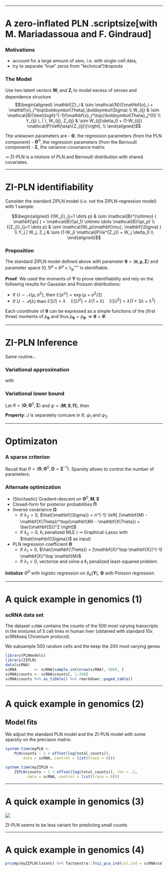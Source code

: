 
---

# A zero-inflated PLN .scriptsize[with M. Mariadassoua and F. Gindraud]

### Motivations 

- account for a large amount of zero, i.e. with single-cell data,
- try to separate "true" zeros from "technical"/dropouts

### The Model

Use two latent vectors $\mathbf{W}_i$ and $\mathbf{Z}_i$ to model excess of zeroes and dependence structure 
$$\begin{aligned}
   \mathbf{Z}_i & \sim \mathcal{N}({\mathbf{o}_i + \mathbf{x}_i^\top\boldsymbol\Theta},\boldsymbol\Sigma) \\
    W_{ij} & \sim \mathcal{B}(\text{logit}^{-1}(\mathbf{x}_i^\top{\boldsymbol\Theta}_j^0)) \\
    Y_{ij} \, | \, W_{ij}, Z_{ij} & \sim W_{ij}\delta_0 + (1-W_{ij}) \mathcal{P}\left(\exp\{Z_{ij}\}\right), \\
\end{aligned}$$
  
The unkwown parameters are 
- $\boldsymbol\Theta$, the regression parameters (from the PLN component)
- $\boldsymbol\Theta^0$, the regression parameters (from the Bernoulli component)
- $\boldsymbol\Sigma$, the variance-covariance matrix

$\rightsquigarrow$ ZI-PLN is a mixture of PLN and Bernoulli distribution with shared covariates.

---

# ZI-PLN identifiability

Consider the standard ZIPLN model (*i.e.* not the ZIPLN-regression model) with 1 sample: 

$$\begin{aligned}
  {(W_j)}_{j=1 \dots p} & \sim \mathcal{B}^{\otimes} ( \mathbf{\pi} ) = \mathcal{B}(\pi_1) \otimes \dots \mathcal{B}(\pi_p) \\
  {(Z_j)}_{j=1 \dots p} & \sim \mathcal{N}_p(\mathbf{\mu}, \mathbf{\Sigma} ) \\
  Y_j | W_j, Z_j & \sim (1-W_j) \mathcal{P}(e^{Z_j}) + W_j \delta_0 \\
\end{aligned}$$

### Proposition

The standard ZIPLN model defined above with parameter $\mathbf{\theta} = (\mathbf{\pi}, \mathbf{\mu}, \mathbf{\Sigma})$ and parameter space $(0,1)^{p} \times \mathbb{R}^p \times \mathbb{S}_p^{++}$ is identifiable. 

**Proof**. We used the moments of $\mathbf{Y}$ to prove identifiability and rely on the following results for Gaussian and Poisson distributions:

  - If $U \sim \mathcal{N}(\mu, \sigma^2)$, then $\mathbb{E}[e^U] = \exp(\mu + \sigma^2/2)$
  - If $U \sim \mathcal{P}(\lambda)$ then $\mathbb{E}[U] = \lambda \quad  \mathbb{E}[U^2] = \lambda (1 + \lambda) \quad \mathbb{E}[U^2] = \lambda (1 + 3\lambda + \lambda^2)$

Each coordinate of $\mathbf{\theta}$ can be expressed as a simple functions of the (first three) moments of $p_{\mathbf{\theta}}$ and thus $p_{\mathbf{\theta}} = p_{\mathbf{\theta}'} \Rightarrow \mathbf{\theta} = \mathbf{\theta}'$. 

---

# ZI-PLN Inference

Same routine...

### Variational approximation

\begin{equation*}
p(\mathbf{Z}_i, \mathbf{W}_i  \mathbf{Y}_i) \approx q_{\psi}(\mathbf{Z}_i, \mathbf{W}_i) \approx q_{\psi_1}(\mathbf{Z}_i) q_{\psi_2}(\mathbf{W}_i)
\end{equation*}

with

\begin{equation*}
q_{\psi_1}(\mathbf{Z}_i) = \mathcal{N}(\mathbf{Z}_i; \mathbf{m}_{i}, \mathrm{diag}(\mathbf{s}_{i} \circ \mathbf{s}_{i})), \qquad q_{\psi_2}(\mathbf{W}_i) = \otimes_{j=1}^p \mathcal{B}(W_{ij}, \pi_{ij})
\end{equation*}

### Variational lower bound

Let $\theta = (\mathbf{\Theta}, \mathbf{\Theta}^0, \mathbf{\Sigma})$ and $\psi= (\mathbf{M}, \mathbf{S}, \mathbf{\Pi})$, then

\begin{align*}
J(\theta, \psi) & =  \log p_\theta(\mathbf{Y}) - KL(p_\theta(. | \mathbf{Y}) \| q_\psi(.) ) \\
& = \mathbb{E}_{q_{\psi}} \log p_\theta(\mathbf{Z}, \mathbf{W}, \mathbf{Y}) - \mathbb{E}_{q_{\psi}} \log q_\psi(\mathbf{Z}, \mathbf{W}) \\
& = \mathbb{E}_{q_{\psi}} \log p_\theta (\mathbf{Y} | \mathbf{Z}, \mathbf{W}) + \mathbb{E}_{q_{\psi_1}} \log p_\theta (\mathbf{Z}) + \mathbb{E}_{q_{\psi_2}} \log p_\theta (\mathbf{W}) \\
&  \qquad - \mathbb{E}_{q_{\psi_1}} \log q_{\psi_{1}} (\mathbf{Z}) - \mathbb{E}_{q_{\psi_2}} \log q_{\psi_2} (\mathbf{W}) \\
\end{align*}

**Property**: $J$ is separately concave in $\theta$, $\psi_1$ and $\psi_2$.

---

# Optimizaton

### A sparse criterion

Recall that $\theta = (\mathbf{\Theta}, \mathbf{\Theta}^0, \mathbf{\Omega} = \mathbf{\Sigma}^{-1})$. Sparsity allows to control the number of parameters: 

\begin{equation*}
 \arg\min_{\theta, \psi} J(\theta, \psi)  + \lambda_1 \| \mathbb{\Theta}  \|_1 + \lambda_2 \|  \mathbb{\Omega}  \|_1 \color{#ddd}{ \left( + \lambda_1 \| \mathbb{\Theta}^0  \|_1 \right)}
\end{equation*}

### Alternate optimization

  - (Stochastic) Gradient-descent on $\mathbf{\Theta}^0, \mathbf{M}, \mathbf{S}$
  - Closed-form for posterior probabilities $\mathbf{\Pi}$
  - Inverse covariance $\mathbf{\Omega}$ 
    - if $\lambda_2=0$, $\hat{\mathbf{\Sigma}} = n^{-1} \left[ (\mathbf{M} - \mathbf{X\Theta})^\top(\mathbf{M} - \mathbf{X\Theta}) + \bar{\mathbf{S}}^2 \right]$
    - if $\lambda_2 > 0$, $\ell_1$ penalized MLE ( $\rightsquigarrow$ Graphical-Lasso with $\hat{\mathbf{\Sigma}}$ as input)
  - PLN regression coefficient $\mathbf{\Theta}$ 
    - if $\lambda_1=0$, $\hat{\mathbf{\Theta}} = [\mathbf{X}^\top \mathbf{X}]^{-1} \mathbf{X}^\top \mathbf{M}$
    - if $\lambda_1 > 0$, vectorize and solve a $\ell_1$ penalized least-squared problem

**Initialize** $\Theta^0$ with logistic regression on $\delta_0(\mathbf{Y})$, $\mathbf{\Theta}$ with Poisson regression

---

# A quick example in genomics (1)

### scRNA data set 

The dataset `scRNA` contains the counts of the 500 most varying transcripts in the mixtures of 5 cell lines in human liver (obtained with standard 10x scRNAseq Chromium protocol).

We subsample 500 random cells and the keep the 200 most varying genes

```r
library(PLNmodels)
library(ZIPLN)
data(scRNA)
scRNA        <- scRNA[sample.int(nrow(scRNA), 500), ]
scRNA$counts <- scRNA$counts[, 1:200]
scRNA$counts %>% as_tibble() %>% rmarkdown::paged_table()
```

---

# A quick example in genomics (2)

## Model fits

We adjust the standard PLN model and the ZI-PLN model with some sparsity on the precision matrix:

```r
system.time(myPLN <- 
    PLN(counts ~ 1 + offset(log(total_counts)),
        data = scRNA, control = list(trace = 0)))
```

```r
system.time(myZIPLN <- 
    ZIPLN(counts ~ 1 + offset(log(total_counts)), rho = .1,
          data = scRNA, control = list(trace = 0)))
```

---

# A quick example in genomics (3)

![](figs/PLN-ZIPLN.png)

ZI-PLN seems to be less variant for predicting small counts

---

# A quick example in genomics (4)

```r
prcomp(myZIPLN$latent) %>% factoextra::fviz_pca_ind(col.ind = scRNA$cell_line)
```

